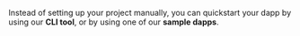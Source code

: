
Instead of setting up your project manually, you can quickstart your dapp by using our **CLI tool**, or by using one of our **sample dapps**.

<div className="row">
  <div className="col col--6">
    <div>
      <DisplayLink
        label="CLI"
        subLabel="Bootstrap your dapp quickly with our CLI"
        href="/cli"
        iconSrc="/img/sidebar-icons/quick-starts.svg"
      />
    </div>
  </div>
  <div className="col col--6">
    <div>
      <DisplayLink
        label="Sample Dapps"
        subLabel="Use one of our sample dapps"
        href="/example-dapps"
        iconSrc="/img/sidebar-icons/overview.svg"
      />
    </div>
  </div>
</div>
